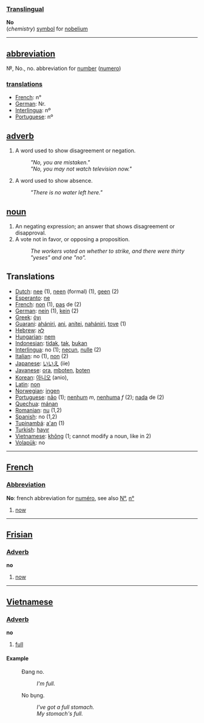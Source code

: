 ===[[Translingual]]===

'''No'''<br>(''chemistry'') [[symbol]] for [[nobelium]]

----

==[[abbreviation]]==
&#x2116;, No., no. abbreviation for [[number]] ([[numero]])

===[[translations]]===
*[[French]]: n°
*[[German]]: Nr.
*[[Interlingua]]: nº
*[[Portuguese]]: nº

==[[adverb]]==
#A word used to show disagreement or negation.
#:'' "No, you are mistaken." ''
#:'' "No, you may not watch television now." ''
#A word used to show absence.
#:'' "There is no water left here." ''

==[[noun]]==
#An negating expression; an answer that shows disagreement or disapproval. 
#A vote not in favor, or opposing a proposition. 
#:''The workers voted on whether to strike, and there were thirty "yeses" and one "no".''

==Translations==
*[[Dutch]]: [[nee]] (1), [[neen]] (formal) (1), [[geen]] (2)
*[[Esperanto]]: [[ne]]
*[[French]]: [[non]] (1), [[pas]] de (2)
*[[German]]: [[nein]] (1), [[kein]] (2)
*[[Greek]]: [[όχι]]
*[[Guarani]]: [[ahániri]], [[ani]], [[anítei]], [[nahániri]], [[tove]] (1)
*[[Hebrew]]: [[לא]]
*[[Hungarian]]: [[nem]]
*[[Indonesian]]: [[tidak]], [[tak]], [[bukan]]
*[[Interlingua]]: no (1); [[necun]], [[nulle]] (2)
*[[Italian]]: no (1), [[non]] (2)
*[[Japanese]]: [[いいえ]] (iie)
*[[Javanese]]: [[ora]], [[mboten]], [[boten]]
*[[Korean]]: [[아니오]] (anio),
*[[Latin]]: [[non]]
*[[Norwegian]]: [[ingen]]
*[[Portuguese]]: [[não]] (1); [[nenhum]] ''m'', [[nenhuma]] ''f'' (2); [[nada]] de (2)
*[[Quechua]]: [[mánan]]
*[[Romanian]]: [[nu]] (1,2)
*[[Spanish]]: no (1,2)
*[[Tupinambá]]: [[a'an]] (1)
*[[Turkish]]: [[hayır]]
*[[Vietnamese]]: [[không]] (1; cannot modify a noun, like in 2)
*[[Volapük]]: no

----

==[[French]]==
===[[Abbreviation]]===
'''No''': french abbreviation for [[numéro]], see also [[N°]], [[n°]]
# [[now]]
----

==[[Frisian]]==
===[[Adverb]]===
'''no'''
# [[now]]

----

==[[Vietnamese]]==

===[[Adverb]]===
'''no'''
#[[full]]

====Example====
:Đang no.
::''I'm full.''
:No bụng.
::''I've got a full stomach.''
::''My stomach's full.''